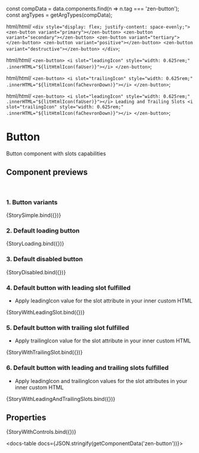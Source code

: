 
const compData = data.components.find(n => n.tag === 'zen-button');
const argTypes = getArgTypes(compData);


<Meta title="Buttons/Button" component="zen-button" argTypes={argTypes} />


  html/*html*/ `
    <div style="display: flex; justify-content: space-evenly;">
      <zen-button variant="primary"></zen-button>
      <zen-button variant="secondary"></zen-button>
      <zen-button variant="tertiary"></zen-button>
      <zen-button variant="positive"></zen-button>
      <zen-button variant="destructive"></zen-button>
    </div>
  `;



  html/*html*/ `
    <zen-button>
      <i slot="leadingIcon" style="width: 0.625rem;" .innerHTML="${litHtmlIcon(faUser)}"></i>
    </zen-button>
  `;

  html/*html*/ `
    <zen-button>
      <i slot="trailingIcon" style="width: 0.625rem;" .innerHTML="${litHtmlIcon(faChevronDown)}"></i>
    </zen-button>
  `;

  html/*html*/ `
    <zen-button>
      <i slot="leadingIcon" style="width: 0.625rem;" .innerHTML="${litHtmlIcon(faUser)}"></i>
      Leading and Trailing Slots
      <i slot="trailingIcon" style="width: 0.625rem;" .innerHTML="${litHtmlIcon(faChevronDown)}"></i>
    </zen-button>
  `;

# Button

Button component with slots capabilities

## Component previews

<br />

### 1. Button variants

<Canvas>
  <Story name="StorySimple">{StorySimple.bind({})}</Story>
</Canvas>

### 2. Default loading button

<Canvas>
  <Story name="StoryLoading">{StoryLoading.bind({})}</Story>
</Canvas>

### 3. Default disabled button

<Canvas>
  <Story name="StoryDisabled">{StoryDisabled.bind({})}</Story>
</Canvas>

### 4. Default button with leading slot fulfilled

- Apply leadingIcon value for the slot attribute in your inner custom HTML

<Canvas>
  <Story name="StoryWithLeadingSlot">{StoryWithLeadingSlot.bind({})}</Story>
</Canvas>

### 5. Default button with trailing slot fulfilled

- Apply trailingIcon value for the slot attribute in your inner custom HTML

<Canvas>
  <Story name="StoryWithTrailingSlot">{StoryWithTrailingSlot.bind({})}</Story>
</Canvas>

### 6. Default button with leading and trailing slots fulfilled

- Apply leadingIcon and trailingIcon values for the slot attributes in your inner custom HTML

<Canvas>
  <Story name="StoryWithLeadingAndTrailingSlots">{StoryWithLeadingAndTrailingSlots.bind({})}</Story>
</Canvas>

## Properties

<Canvas>
  <Story
    name="default"
    args={{
      ...getDefaultArgs(argTypes),
      // override some default values:
      variant: 'primary',
    }}
  >
    {StoryWithControls.bind({})}
  </Story>
</Canvas>

<ArgsTable story="default" />

<docs-table docs={JSON.stringify(getComponentData('zen-button'))}></docs-table>
